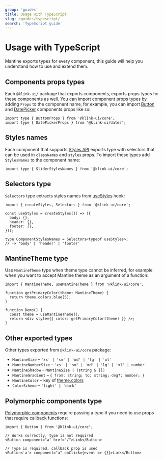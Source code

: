 ```yaml
---
group: 'guides'
title: Usage with TypeScript
slug: /guides/typescript/
search: 'TypeScript guide'
---
```


# Usage with TypeScript

Mantine exports types for every component, this guide will help you understand how to use and extend them.

## Components props types

Each `@klink-ui/` package that exports components, exports props types for these components as well.
You can import component props types by adding `Props` to the component name, for example, you can import
[Button](/core/button/) and [DatePicker](/dates/date-picker/) components props like so:

```tsx
import type { ButtonProps } from '@klink-ui/core';
import type { DatePickerProps } from '@klink-ui/dates';
```

## Styles names

Each component that supports [Styles API](/styles/styles-api/) exports type with selectors that can be used in `classNames` and `styles` props.
To import these types add `StylesNames` to the component name:

```tsx
import type { SliderStylesNames } from '@klink-ui/core';
```

## Selectors type

`Selectors` type extracts styles names from [useStyles](/styles/create-styles/) hook:

```tsx
import { createStyles, Selectors } from '@klink-ui/core';

const useStyles = createStyles(() => ({
  body: {},
  header: {},
  footer: {},
}));

type ComponentStylesNames = Selectors<typeof useStyles>;
// -> 'body' | 'header' | 'footer'
```

## MantineTheme type

Use `MantineTheme` type when theme type cannot be inferred, for example when you want to accept Mantine theme as an argument of a function:

```tsx
import { MantineTheme, useMantineTheme } from '@klink-ui/core';

function getPrimaryColor(theme: MantineTheme) {
  return theme.colors.blue[5];
}

function Demo() {
  const theme = useMantineTheme();
  return <div style={{ color: getPrimaryColor(theme) }} />;
}
```

## Other exported types

Other types exported from `@klink-ui/core` package:

- `MantineSize` – `'xs' | 'sm' | 'md' | 'lg' | 'xl'`
- `MantineNumberSize` – `'xs' | 'sm' | 'md' | 'lg' | 'xl' | number`
- `MantineShadow` – `MantineSize | (string & {})`
- `MantineGradient` – `{ from: string; to: string; deg?: number; }`
- `MantineColor` – key of [theme.colors](/theming/colors/)
- `ColorScheme` – `'light' | 'dark'`

## Polymorphic components type

[Polymorphic components](/guides/polymorphic/) require passing a type if you need to use props that require callback functions:

```tsx
import { Button } from '@klink-ui/core';

// Works correctly, type is not required
<Button component="a" href="/">Link</Button>

// Type is required, callback prop is used
<Button<'a'> component="a" onClick={event => {}}>Link</Button>
```
